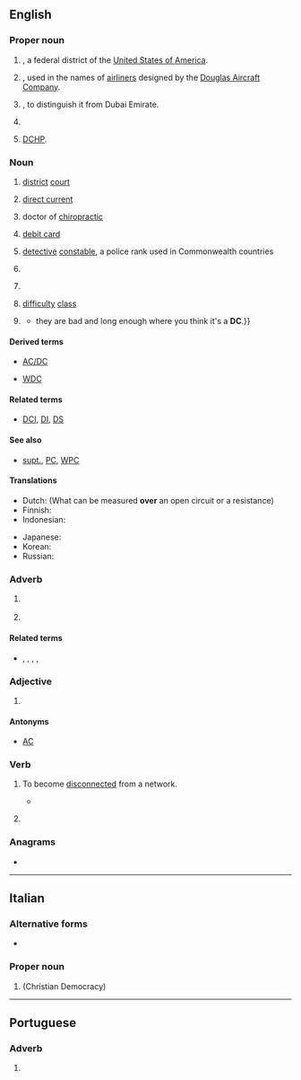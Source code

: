 {{also|dc|Dc|dC|d/c|D&C|D.C.|d.C.}}
==English==

===Proper noun===
{{en-proper noun}}

# {{initialism of|en|District of Columbia|nodot=1}}, a federal district of the [[United States of America]].
# {{lb|en|aviation}} {{initialism of|en||Douglas Commercial|nodot=1}}, used in the names of [[airliner]]s designed by the [[w:Douglas Aircraft Company|Douglas Aircraft Company]].
# {{initialism of|en|Dubai City|nodot=1}}, to distinguish it from Dubai Emirate.
# {{initialism of|en|[[w:Dreamcast|Dreamcast]]}}
# {{init of|en|{{w|Dictionary of Canadianisms on Historical Principles}}|dot=;}} [[DCHP]].

===Noun===
{{en-noun|~}}

# {{lb|en|legal}} [[district]] [[court]]
# {{lb|en|electrical}} [[direct current]]
# {{lb|en|degree}} doctor of [[chiropractic]]
# {{lb|en|banking}} [[debit card]]
# {{lb|en|law enforcement}} [[detective]] [[constable]], a police rank used in Commonwealth countries
# {{lb|en|UK|pensions}} {{initialism of|en|defined contributions}}
# {{lb|en|computing|Microsoft Windows}} {{initialism of|en|{{w|device context}}}}
# {{lb|en|role-playing games}} [[difficulty]] [[class]]
# {{lb|en|computing}} {{initialism of|en|disconnection}}
#* {{quote-newsgroup|1=en|date=Feb 6, 2012|author="u n risr@optonline.net IYM"|title=Re: Random DC to Login since patch|newsgroup=alt.games.warcraft|url=https://groups.google.com/g/alt.games.warcraft/c/oArn23E-vgI/m/oSPOj02jE9kJ|text=I am getting huge lag spikes {{...}} they are bad and long enough where you think it's a '''DC'''.}}

====Derived terms====
* [[AC/DC]]
* {{sense|law enforcement}} [[WDC]]

====Related terms====
* {{sense|law enforcement}} [[DCI]], [[DI]], [[DS]]

====See also====
* {{sense|law enforcement}} [[supt.]], [[PC]], [[WPC]]

====Translations====
{{trans-top|direct current}}
* Dutch: {{t+|nl|gelijkspanning}} (What can be measured '''over''' an open circuit or a resistance)
* Finnish: {{t+|fi|tasavirta}}
* Indonesian: {{t|id|[[arus]] [[arah|searah]]}}
{{trans-mid}}
* Japanese: {{t+|ja|直流|tr=ちょくりゅう, chokuryū}}
* Korean: {{t|ko|직류(直流)}}
* Russian: {{t+|ru|постоя́нный ток|m}}
{{trans-bottom}}

===Adverb===
{{head|en|adverb}}

# {{lb|en|music}} {{init of|en|[[da capo]]}}
# {{lb|en|dance}} {{initialism of|en|[[diagonally]] to the [[center]]}}

====Related terms====
* {{sense|diagonally to the center}} {{l|en|BDC}}, {{l|en|BDW}}, {{l|en|DW}}, {{l|en|FDC}}, {{l|en|FDW}}

===Adjective===
{{en-adj|-}}

# {{lb|en|video coding}} {{init of|en|[[direct]] [[coded]]}}

====Antonyms====
* {{sense|electrical}} [[AC]]

===Verb===
{{head|en|verb}}

# {{lb|en|computing}} To become [[disconnected]] from a network. 
#* {{quote-newsgroup|1=en|date=Feb 3, 2012|author="ToolPackinMama"|title=Random DC to Login since patch|newsgroup=alt.games.warcraft|url=https://groups.google.com/g/alt.games.warcraft/c/oArn23E-vgI/m/q696T1CYvrUJ|text=Since the patch I have been randomly '''DCing''' and it's at times completely game-breaking. For example,just now my Paladin was questing in Thou Needles, and I '''DC'd''' several times within a few minutes.}}
# {{lb|en|medicine}} {{abbreviation of|en|discontinue}}
#: {{ux|en|med '''dc'd'''}}

===Anagrams===
* {{anagrams|en|a=cd|C&D|C.D.|CD|cD}}

{{topics|en|Microsoft|United States|Washington, D.C.}}

----

==Italian==

===Alternative forms===
* {{alter|it|D.C.}}

===Proper noun===
{{it-proper noun|f}}

# {{initialism of|it|[[Democrazia Cristiana]]|nodot=1}} (Christian Democracy)

----

==Portuguese==

===Adverb===
{{pt-adv|-}}

# {{l|en|AD}} {{gloss|after the birth of Christ}}